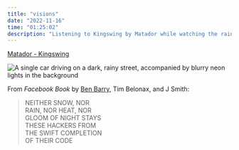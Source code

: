 ```yaml
---
title: "visions"
date: "2022-11-16"
time: "01:25:02"
description: "Listening to Kingswing by Matador while watching the rain from my bedroom window, which reminds me of an excerpt from the Facebook Book by Ben Barry"
---
```



[Matador - Kingswing](https://open.spotify.com/track/2gOipgc7U8pgtYuvw5l5i6?si=ec2760bcbf7b45ef)

<Image
  src={blurrr}
  alt="A single car driving on a dark, rainy street, accompanied by blurry neon lights in the background"
/>

From _Facebook Book_ by [Ben Barry](https://v1.benbarry.com/project/facebooks-book), Tim Belonax, and J Smith:

> NEITHER SNOW, NOR  
> RAIN, NOR HEAT, NOR  
> GLOOM OF NIGHT STAYS  
> THESE HACKERS FROM  
> THE SWIFT COMPLETION  
> OF THEIR CODE
